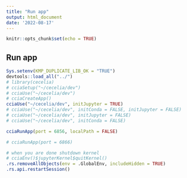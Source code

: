 ```yaml
---
title: "Run app"
output: html_document
date: '2022-08-17'
---
```


```r
knitr::opts_chunk$set(echo = TRUE)
```

## Run app

```r
Sys.setenv(KMP_DUPLICATE_LIB_OK = "TRUE")
devtools::load_all("../")
# library(cecelia)
# cciaSetup("~/cecelia/dev")
# cciaUse("~/cecelia/dev")
# cciaCreateApp()
cciaUse("~/cecelia/dev", initJupyter = TRUE)
# cciaUse("~/cecelia/dev", initConda = FALSE, initJupyter = FALSE)
# cciaUse("~/cecelia/dev", initJupyter = FALSE)
# cciaUse("~/cecelia/dev", initConda = FALSE)

cciaRunApp(port = 6856, localPath = FALSE)

# cciaRunApp(port = 6866)
```


```r
# when you are done shutdown kernel
# cciaEnv()$jupyterKernel$quitKernel()
.rs.removeAllObjects(env = .GlobalEnv, includeHidden = TRUE)
.rs.api.restartSession()
```

